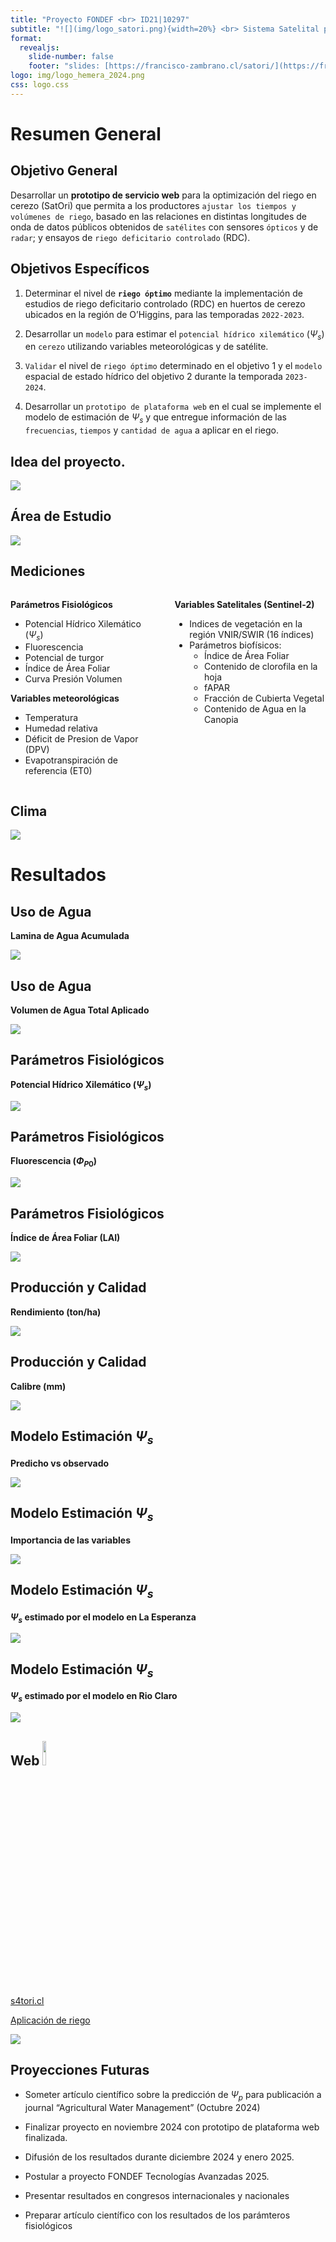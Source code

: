```yaml
---
title: "Proyecto FONDEF <br> ID21|10297"
subtitle: "![](img/logo_satori.png){width=20%} <br> Sistema Satelital para la Optimización de Riego"
format: 
  revealjs:
    slide-number: false
    footer: "slides: [https://francisco-zambrano.cl/satori/](https://francisco-zambrano.cl/satori/)"
logo: img/logo_hemera_2024.png
css: logo.css
---
```


# Resumen General 

## Objetivo General {.smaller background-image="img/logo_satori.png" background-position="97.5% 2.5%" background-size="7.5%" layout="true"}

Desarrollar un **prototipo de servicio web** para la optimización del riego en cerezo (SatOri) que permita a los productores `ajustar los tiempos y volúmenes de riego`, basado en las relaciones en distintas longitudes de onda de datos públicos obtenidos de `satélites` con sensores `ópticos` y de `radar`; y ensayos de `riego deficitario controlado` (RDC).

## Objetivos Específicos {.smaller background-image="img/logo_satori.png" background-position="97.5% 2.5%" background-size="7.5%" layout="true"}

::: incremental
1.  Determinar el nivel de **`riego óptimo`** mediante la implementación de estudios de riego deficitario controlado (RDC) en huertos de cerezo ubicados en la región de O'Higgins, para las temporadas `2022-2023`.

2.  Desarrollar un `modelo` para estimar el `potencial hídrico xilemático` ($\Psi_s$) en `cerezo` utilizando  variables meteorológicas y de satélite.

3.  `Validar` el nivel de `riego óptimo` determinado en el objetivo 1 y el `modelo` espacial de estado hídrico del objetivo 2 durante la temporada `2023-2024`.

4.  Desarrollar un `prototipo de plataforma web` en el cual se implemente el modelo de estimación de $\Psi_s$ y que entregue información de las `frecuencias`, `tiempos` y `cantidad de agua` a aplicar en el riego.
:::

## Idea del proyecto. {.smaller background-image="img/logo_satori.png" background-position="97.5% 2.5%" background-size="7.5%" layout="true"}

![](img/metodo3.png)

## Área de Estudio {.smaller background-image="img/logo_satori.png" background-position="97.5% 2.5%" background-size="7.5%" layout="true"}

![](img/area_de_estudio.png){fig-align='center'}

## Mediciones {.smaller background-image="img/logo_satori.png" background-position="97.5% 2.5%" background-size="7.5%" layout="true"}

::: {.columns}
::: {.column width=50%}
**Parámetros Fisiológicos**   

* Potencial Hídrico Xilemático ($\Psi_s$)  
* Fluorescencia  
* Potencial de turgor  
* Índice de Área Foliar  
* Curva Presión Volumen  

**Variables meteorológicas**

* Temperatura  
* Humedad relativa  
* Déficit de Presion de Vapor (DPV)  
* Evapotranspiración de referencia (ET0)  
:::
::: {.column width=50%}
**Variables Satelitales (Sentinel-2)**

* Indices de vegetación en la región VNIR/SWIR (16 índices)
* Parámetros biofísicos:
  + Índice de Área Foliar
  + Contenido de clorofila en la hoja
  + fAPAR
  + Fracción de Cubierta Vegetal
  + Contenido de Agua en la Canopia
:::
:::

## Clima {.smaller background-image="img/logo_satori.png" background-position="97.5% 2.5%" background-size="7.5%" layout="true"}

![](img/series_clima.png){fig-align='center'}


# Resultados 

## Uso de Agua {.smaller background-image="img/logo_satori.png" background-position="97.5% 2.5%" background-size="7.5%" layout="true"}

**Lamina de Agua Acumulada**

![](img/riego_lamina.png)

## Uso de Agua {.smaller background-image="img/logo_satori.png" background-position="97.5% 2.5%" background-size="7.5%" layout="true"}

**Volumen de Agua Total Aplicado**

![](img/tabla_volumen_agua.png)

<!-- ## Curva Presión-Volumen {.smaller background-image="img/logo_satori.png" background-position="97.5% 2.5%" background-size="7.5%" layout="true"} -->

<!-- ![](img/tlp.png) -->

<!-- ## Curva Presión-Volumen {.smaller background-image="img/logo_satori.png" background-position="97.5% 2.5%" background-size="7.5%" layout="true"} -->

<!-- ![](img/tlp_la_esperanza_T0_1.png) -->

<!-- ## Curva Presión-Volumen {.smaller background-image="img/logo_satori.png" background-position="97.5% 2.5%" background-size="7.5%" layout="true"} -->

<!-- ![](img/tlp_sitios.png) -->


## Parámetros Fisiológicos {.smaller background-image="img/logo_satori.png" background-position="97.5% 2.5%" background-size="7.5%" layout="true"}

**Potencial Hídrico Xilemático ($\Psi_s$)**

![](img/potencial_dia.png)

## Parámetros Fisiológicos {.smaller background-image="img/logo_satori.png" background-position="97.5% 2.5%" background-size="7.5%" layout="true"}

**Fluorescencia ($\Phi_{P0}$)**

![](img/fluorescencia.png)

## Parámetros Fisiológicos {.smaller background-image="img/logo_satori.png" background-position="97.5% 2.5%" background-size="7.5%" layout="true"}

**Índice de Área Foliar (LAI)**

![](img/lai.png)

## Producción y Calidad {.smaller background-image="img/logo_satori.png" background-position="97.5% 2.5%" background-size="7.5%" layout="true"}

**Rendimiento (ton/ha)**

![](img/rendimiento.png){fig-align='center'}

## Producción y Calidad {.smaller background-image="img/logo_satori.png" background-position="97.5% 2.5%" background-size="7.5%" layout="true"}

**Calibre (mm)**

![](img/calibre.png){fig-align='center'}

<!-- ## Metabolómica {.smaller background-image="img/logo_satori.png" background-position="97.5% 2.5%" background-size="7.5%" layout="true"} -->

<!-- **Perfil Metabolómico** -->

<!-- ![](img/Heatmap_RC_24.png) -->

<!-- ## Metabolómica {.smaller background-image="img/logo_satori.png" background-position="97.5% 2.5%" background-size="7.5%" layout="true"} -->

<!-- **Análisis de rutas metabólicas** -->

<!-- ![](img/via_metabol_t0vst3_rc.png){fig-align='center'} -->

<!-- ## Metabolómica {.smaller background-image="img/logo_satori.png" background-position="97.5% 2.5%" background-size="7.5%" layout="true"} -->

<!-- **Modelado de rendimiento basado en perfil metabolómico** -->

<!-- ![](img/rendimiento_metabolitos.png) -->

<!-- ## Metabolómica {.smaller background-image="img/logo_satori.png" background-position="97.5% 2.5%" background-size="7.5%" layout="true"} -->

<!-- **Modelado de rendimiento basado en perfil metabolómico** -->

<!-- Metabolítos más importantes  -->

<!-- ![](img/importancia_metabolitos.png){width=50% fig-align="center"} -->

<!-- ## Metabolómica {.smaller background-image="img/logo_satori.png" background-position="97.5% 2.5%" background-size="7.5%" layout="true"} -->

<!-- **Modelado de calibre  basado en perfil metabolómico** -->

<!-- ![](img/calibre_metabolitos.png){fig-align='center'} -->

<!-- ## Metabolómica {.smaller background-image="img/logo_satori.png" background-position="97.5% 2.5%" background-size="7.5%" layout="true"} -->

<!-- **Modelado de calibre  basado en perfil metabolómico** -->

<!-- Metabolítos más importantes  -->

<!-- ![](img/importancia_metabolitos_calibre.png){fig-align='center'} -->


## Modelo Estimación $\Psi_s$ {.smaller background-image="img/logo_satori.png" background-position="97.5% 2.5%" background-size="7.5%" layout="true"}

**Predicho vs observado**

![](img/pred_vs_obser_models.png){fig-align='center'} 
 
## Modelo Estimación $\Psi_s$ {.smaller background-image="img/logo_satori.png" background-position="97.5% 2.5%" background-size="7.5%" layout="true"}

**Importancia de las variables**

![](img/var_importance.png){fig-align='center'}

## Modelo Estimación $\Psi_s$ {.smaller background-image="img/logo_satori.png" background-position="97.5% 2.5%" background-size="7.5%" layout="true"}

**$\Psi_s$ estimado por el modelo en La Esperanza**

![](img/la_esperanza_swp_estimado_max_cov.png){fig-align='center'}

## Modelo Estimación $\Psi_s$ {.smaller background-image="img/logo_satori.png" background-position="97.5% 2.5%" background-size="7.5%" layout="true"}

**$\Psi_s$ estimado por el modelo en Rio Claro**

![](img/rio_claro_swp_estimado_max_cov.png){fig-align='center'}

## Web ![](img/logo_satori.png){width=10%}{.small}

[s4tori.cl](https://s4tori.cl)

[Aplicación de riego](https://jbkunst.shinyapps.io/satori/)

![](img/plataforma.png){fig-align='center'}

## Proyecciones Futuras {.smaller background-image="img/logo_satori.png" background-position="97.5% 2.5%" background-size="7.5%" layout="true"}

* Someter artículo científico sobre la predicción de $\Psi_p$ para publicación a journal "Agricultural Water Management" (Octubre 2024)

* Finalizar proyecto en noviembre 2024 con prototipo de plataforma web finalizada.

* Difusión de los resultados durante diciembre 2024 y enero 2025.

* Postular a proyecto FONDEF Tecnologías Avanzadas 2025.

* Presentar resultados en congresos internacionales y nacionales

* Preparar artículo científico con los resultados de los parámteros fisiológicos

# {background-image="img/hahaha-thats-all-folks.gif" background-position='contain'}

 